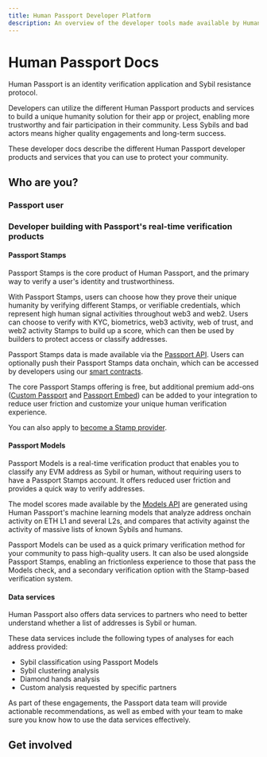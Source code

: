 ```yaml
---
title: Human Passport Developer Platform
description: An overview of the developer tools made available by Human Passport.
---
```



# Human Passport Docs

Human Passport is an identity verification application and Sybil resistance protocol. 

Developers can utilize the different Human Passport products and services to build a unique humanity solution for their app or project, enabling more trustworthy and fair participation in their community. Less Sybils and bad actors means higher quality engagements and long-term success.

These developer docs describe the different Human Passport developer products and services that you can use to protect your community.

## Who are you?

### Passport user

<Cards>
  <Card title="What is Passport?" href="https://support.passport.xyz/passport-knowledge-base" />
  <Card title="How to create a Passport" href="https://support.passport.xyz/passport-knowledge-base/using-passport/creating-a-passport" />
  <Card title="FAQ" href="https://support.passport.xyz/passport-knowledge-base/common-questions" />
</Cards>


### Developer building with Passport's real-time verification products

#### Passport Stamps

Passport Stamps is the core product of Human Passport, and the primary way to verify a user's identity and trustworthiness. 

With Passport Stamps, users can choose how they prove their unique humanity by verifying different Stamps, or verifiable credentials, which represent high human signal activities throughout web3 and web2. Users can choose to verify with KYC, biometrics, web3 activity, web of trust, and web2 activity Stamps to build up a score, which can then be used by builders to protect access or classify addresses.

Passport Stamps data is made available via the [Passport API](building-with-passport/passport-api). Users can optionally push their Passport Stamps data onchain, which can be accessed by developers using our [smart contracts](building-with-passport/smart-contracts).

The core Passport Stamps offering is free, but additional premium add-ons ([Custom Passport](building-with-passport/custom-passport) and [Passport Embed](building-with-passport/passport-embed)) can be added to your integration to reduce user friction and customize your unique human verification experience.

<Cards>
  <Card title="Verify with Passport Stamps" href="building-with-passport/passport-api" />
  <Card title="Customize the Passport Stamps experience" href="building-with-passport/custom-passport" />
  <Card title="Build with the onchain Passport" href="building-with-passport/smart-contracts" />
  <Card title="Embed Passport Stamps in your website or app" href="building-with-passport/passport-embed" />
</Cards>

You can also apply to [become a Stamp provider](/building-with-passport/stamps/create-a-stamp).

#### Passport Models

Passport Models is a real-time verification product that enables you to classify any EVM address as Sybil or human, without requiring users to have a Passport Stamps account. It offers reduced user friction and provides a quick way to verify addresses. 

The model scores made available by the [Models API](building-with-passport/models) are generated using Human Passport's machine learning models that analyze address onchain activity on ETH L1 and several L2s, and compares that activity against the activity of massive lists of known Sybils and humans. 

Passport Models can be used as a quick primary verification method for your community to pass high-quality users. It can also be used alongside Passport Stamps, enabling an frictionless experience to those that pass the Models check, and a secondary verification option with the Stamp-based verification system.

<Cards>
  <Card title="Verify with Passport Models" href="/building-with-passport/models" />
</Cards>

#### Data services

Human Passport also offers data services to partners who need to better understand whether a list of addresses is Sybil or human. 

These data services include the following types of analyses for each address provided:
* Sybil classification using Passport Models
* Sybil clustering analysis
* Diamond hands analysis
* Custom analysis requested by specific partners

As part of these engagements, the Passport data team will provide actionable recommendations, as well as embed with your team to make sure you know how to use the data services effectively.

<Cards>
  <Card title="Learn more about data services" href="/building-with-passport/data-services" />
</Cards>


## Get involved

<Cards>
  <Card title="Join the community on Telegram" href="https://t.me/+Mcp9RsRV7tVmYjZh" />
  <Card title="Blog" href="https://www.gitcoin.co/blog/tag/gitcoin-passport" />
  <Card title="Contribute to the docs" href="community/getting-involved" />
</Cards>
